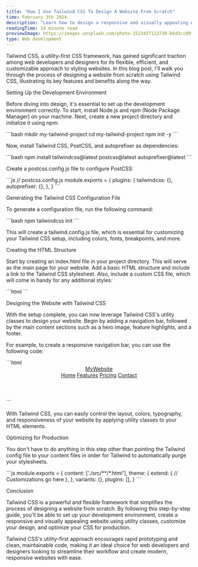 ```yaml
---
title: "How I Use Tailwind CSS To Design A Website From Scratch"
time: February 3th 2024
description: "Learn how to design a responsive and visually appealing website from scratch using Tailwind CSS, a utility-first CSS framework that simplifies and streamlines the web development process."
readingTime: 14 minute read
previewImage: https://images.unsplash.com/photo-1523437113738-bbd3cc89fb19?q=80&w=800&h=600&auto=format&fit=crop&ixlib=rb-4.0.3&ixid=M3wxMjA3fDB8MHxzZWFyY2h8Mnx8Y3NzfGVufDB8fDB8fHww
type: Web development
---
```


<p className="text-balance text-zinc-600 dark:text-zinc-400 text-semibold text-lg">
  Tailwind CSS, a utility-first CSS framework, has gained significant traction
  among web developers and designers for its flexible, efficient, and
  customizable approach to styling websites. In this blog post, I'll walk you
  through the process of designing a website from scratch using Tailwind CSS,
  illustrating its key features and benefits along the way.
</p>

<div className="mt-12">
  <p className="text-3xl font-bold text-black dark:text-white">Setting Up the Development Environment</p>
  <p className="text-lg text-zinc-600 dark:text-zinc-400 mt-8">
    Before diving into design, it's essential to set up the development
    environment correctly. To start, install Node.js and npm (Node Package
    Manager) on your machine. Next, create a new project directory and
    initialize it using npm:
  </p>
  <div className="mt-6">
    ```bash 
    mkdir my-tailwind-project 
    cd my-tailwind-project 
    npm init -y 
    ```
  </div>
  <div className="mt-6">
    <p className="text-lg text-zinc-600 dark:text-zinc-400">
      Now, install Tailwind CSS, PostCSS, and autoprefixer as dependencies:
    </p>
  </div>
  <div className="mt-6">
    ```bash 
    npm install tailwindcss@latest postcss@latest autoprefixer@latest
    ```
  </div>
  <div className="mt-6">
    <p className="text-lg text-zinc-600 dark:text-zinc-400">
      Create a postcss.config.js file to configure PostCSS:
    </p>
  </div>
  <div className="mt-6">
    ```js
    // postcss.config.js
    module.exports = {
        plugins: {
            tailwindcss: {},
            autoprefixer: {},
        },
    }
    ```
  </div>
</div>
<div className="mt-12">
  <p className="text-3xl font-bold text-black dark:text-white">Generating the Tailwind CSS Configuration File</p>
  <p className="text-lg text-zinc-600 dark:text-zinc-400 mt-8">
    To generate a configuration file, run the following command:
  </p>
  <div className="mt-6">
    ```bash 
    npm tailwindcss init 
    ```
  </div>
  <div className="mt-6">
    <p className="text-lg text-zinc-600 dark:text-zinc-400">
      This will create a tailwind.config.js file, which is essential for customizing your Tailwind CSS setup, including colors, fonts, breakpoints, and more.
    </p>
  </div>
</div>
<div className="mt-12">
  <p className="text-3xl font-bold text-black dark:text-white">Creating the HTML Structure</p>
  <p className="text-lg text-zinc-600 dark:text-zinc-400 mt-8">
    Start by creating an <span className="font-bold">index.html</span> file in your project directory. This will serve as the main page for your website. Add a basic HTML structure and include a link to the Tailwind CSS stylesheet. Also, include a custom CSS file, which will come in handy for any additional styles:
  </p>
  <div className="mt-6">
    ```html
    <!DOCTYPE html>
    <html lang="en">
      <head>
        <meta charset="UTF-8" />
        <meta name="viewport" content="width=device-width, initial-scale=1.0" />
        <title>My Tailwind CSS Project</title>
        <link href="./src/tailwind.css" rel="stylesheet" />
        <link href="./src/custom.css" rel="stylesheet" />
      </head>
      <body>
        <!-- Your website content goes here -->
      </body>
    </html>
    ```
</div>
<div className="mt-12">
  <p className="text-3xl font-bold text-black dark:text-white">Designing the Website with Tailwind CSS</p>
  <p className="text-lg text-zinc-600 dark:text-zinc-400 mt-8">
    With the setup complete, you can now leverage Tailwind CSS's utility classes to design your website. Begin by adding a navigation bar, followed by the main content sections such as a hero image, feature highlights, and a footer.
  </p>
    <p className="text-lg text-zinc-600 dark:text-zinc-400 mt-4">
    For example, to create a responsive navigation bar, you can use the following code:
  </p>
  <div className="mt-6">
    ```html
    <header class="px-6 py-4 text-white bg-gray-800">
      <div class="container flex items-center justify-between mx-auto">
        <a href="#" class="text-2xl font-bold">MyWebsite</a>
          <nav class="hidden space-x-4 md:flex">
            <a href="#" class="hover:text-gray-300">Home</a>
            <a href="#" class="hover:text-gray-300">Features</a>
            <a href="#" class="hover:text-gray-300">Pricing</a>
            <a href="#" class="hover:text-gray-300">Contact</a>
          </nav>
      </div>
    </header>
    ```
  </div>
  <p className="text-lg text-zinc-600 dark:text-zinc-400 mt-8">
    With Tailwind CSS, you can easily control the layout, colors, typography, and responsiveness of your website by applying utility classes to your HTML elements.
  </p>
</div>
<div className="mt-12">
  <p className="text-3xl font-bold text-black dark:text-white">Optimizing for Production</p>
  <p className="text-lg text-zinc-600 dark:text-zinc-400 mt-8">
    You don't have to do anything in this step other than pointing the Tailwind config file to your content files in order for Tailwind to automatically purge your stylesheets.
  </p>
  <div className="mt-6">
    ```js
    module.exports = {
      content: ['./src/**/*.html'],
      theme: {
        extend: {
        // Customizations go here
        },
      },
      variants: {},
      plugins: [],
    }
    ```
  </div>
</div>
<div className="mt-12">
  <p className="text-3xl font-bold text-black dark:text-white">Conclusion</p>
  <p className="text-lg text-zinc-600 dark:text-zinc-400 mt-8">
    Tailwind CSS is a powerful and flexible framework that simplifies the process of designing a website from scratch. By following this step-by-step guide, you'll be able to set up your development environment, create a responsive and visually appealing website using utility classes, customize your design, and optimize your CSS for production.
  </p>
  <p className="text-lg text-zinc-600 dark:text-zinc-400 mt-4">
    Tailwind CSS's utility-first approach encourages rapid prototyping and clean, maintainable code, making it an ideal choice for web developers and designers looking to streamline their workflow and create modern, responsive websites with ease.
  </p>
</div>
</div>
